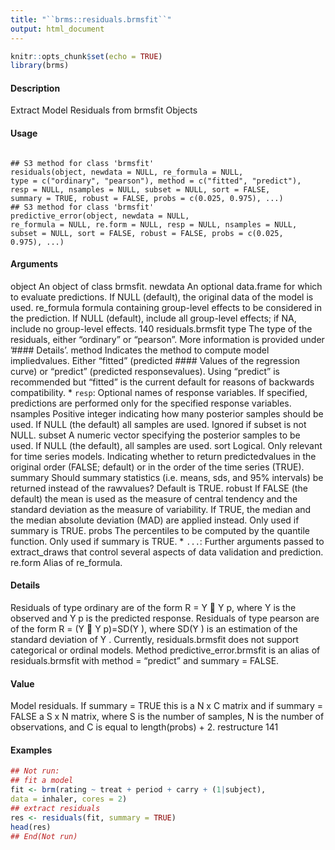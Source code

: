 ```yaml
---
title: "``brms::residuals.brmsfit``"
output: html_document
---
```


```r
knitr::opts_chunk$set(echo = TRUE)
library(brms)
```

#### Description 
Extract Model Residuals from brmsfit Objects

#### Usage
<pre><code>
## S3 method for class 'brmsfit'
residuals(object, newdata = NULL, re_formula = NULL,
type = c("ordinary", "pearson"), method = c("fitted", "predict"),
resp = NULL, nsamples = NULL, subset = NULL, sort = FALSE,
summary = TRUE, robust = FALSE, probs = c(0.025, 0.975), ...)
## S3 method for class 'brmsfit'
predictive_error(object, newdata = NULL,
re_formula = NULL, re.form = NULL, resp = NULL, nsamples = NULL,
subset = NULL, sort = FALSE, robust = FALSE, probs = c(0.025,
0.975), ...)
</code></pre>
#### Arguments

object An object of class brmsfit.
newdata An optional data.frame for which to evaluate predictions. If NULL (default), the
original data of the model is used.
re_formula formula containing group-level effects to be considered in the prediction. If
NULL (default), include all group-level effects; if NA, include no group-level effects.
140 residuals.brmsfit
type The type of the residuals, either "ordinary" or "pearson". More information
is provided under ’#### Details’.
method Indicates the method to compute model impliedvalues. Either "fitted" (predicted
#### Values of the regression curve) or "predict" (predicted responsevalues).
Using "predict" is recommended but "fitted" is the current default for reasons
of backwards compatibility.
* `` resp``: Optional names of response variables. If specified, predictions are performed
only for the specified response variables.
nsamples Positive integer indicating how many posterior samples should be used. If NULL
(the default) all samples are used. Ignored if subset is not NULL.
subset A numeric vector specifying the posterior samples to be used. If NULL (the
default), all samples are used.
sort Logical. Only relevant for time series models. Indicating whether to return
predictedvalues in the original order (FALSE; default) or in the order of the time
series (TRUE).
summary Should summary statistics (i.e. means, sds, and 95% intervals) be returned instead
of the rawvalues? Default is TRUE.
robust If FALSE (the default) the mean is used as the measure of central tendency and
the standard deviation as the measure of variability. If TRUE, the median and the
median absolute deviation (MAD) are applied instead. Only used if summary is
TRUE.
probs The percentiles to be computed by the quantile function. Only used if summary
is TRUE.
* `` ... ``: Further arguments passed to extract_draws that control several aspects of data
validation and prediction.
re.form Alias of re_formula.

#### Details
Residuals of type ordinary are of the form R = Y 􀀀 Y p, where Y is the observed and Y p is the
predicted response. Residuals of type pearson are of the form R = (Y 􀀀 Y p)=SD(Y ), where
SD(Y ) is an estimation of the standard deviation of Y .
Currently, residuals.brmsfit does not support categorical or ordinal models.
Method predictive_error.brmsfit is an alias of residuals.brmsfit with method = "predict"
and summary = FALSE.

#### Value
Model residuals. If summary = TRUE this is a N x C matrix and if summary = FALSE a S x
N matrix, where S is the number of samples, N is the number of observations, and C is equal to
length(probs) + 2.
restructure 141


#### Examples

```r
## Not run:
## fit a model
fit <- brm(rating ~ treat + period + carry + (1|subject),
data = inhaler, cores = 2)
## extract residuals
res <- residuals(fit, summary = TRUE)
head(res)
## End(Not run)
```
